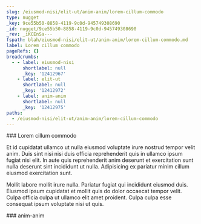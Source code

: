 ```yaml
---
slug: /eiusmod-nisi/elit-ut/anim-anim/lorem-cillum-commodo
type: nugget
_key: 9ce55b50-8858-4119-9c0d-945749308690
_id: nugget/9ce55b50-8858-4119-9c0d-945749308690
_rev: _iKCEnSa---
fspath: blah/eiusmod-nisi/elit-ut/anim-anim/lorem-cillum-commodo.md
label: Lorem cillum commodo
pageRefs: {}
breadcrumbs:
  - - label: eiusmod-nisi
      shortlabel: null
      _key: '12412967'
    - label: elit-ut
      shortlabel: null
      _key: '12412972'
    - label: anim-anim
      shortlabel: null
      _key: '12412975'
paths:
  - /eiusmod-nisi/elit-ut/anim-anim/lorem-cillum-commodo
---
```


<NuggetArea>
<Nugget slug="/eiusmod-nisi/elit-ut/anim-anim/lorem-cillum-commodo" type="nugget" _key="9ce55b50-8858-4119-9c0d-945749308690" _id="nugget/9ce55b50-8858-4119-9c0d-945749308690" _rev="_iKCEnSa---" fspath="blah/eiusmod-nisi/elit-ut/anim-anim/lorem-cillum-commodo.md" label="Lorem cillum commodo" paths="/eiusmod-nisi/elit-ut/anim-anim/lorem-cillum-commodo">
<NuggetBody>
### Lorem cillum commodo

Et id cupidatat ullamco ut nulla eiusmod voluptate irure nostrud tempor velit anim. Duis sint nisi nisi duis officia reprehenderit quis in ullamco ipsum fugiat nisi elit. In aute quis reprehenderit anim deserunt et exercitation sunt nulla deserunt sint incididunt ut nulla. Adipisicing ex pariatur minim cillum eiusmod exercitation sunt.

Mollit labore mollit irure nulla. Pariatur fugiat qui incididunt eiusmod duis. Eiusmod ipsum cupidatat et mollit quis do dolor occaecat tempor velit. Culpa officia culpa ut ullamco elit amet proident. Culpa culpa esse consequat ipsum voluptate nisi ut quis.

</NuggetBody>
<Breadcrumbs>
<Crumbs>
<Crumb _key="12412967" label="eiusmod-nisi" /><Crumb _key="12412972" label="elit-ut" /><Crumb _key="12412975" label="anim-anim" />
</Crumbs>
</Breadcrumbs>
</Nugget>

<NuggetsInbound>
</NuggetsInbound>
<NuggetsOutbound>
</NuggetsOutbound>
</NuggetArea>
<PassagesInbound>
<Passage direction="inbound" type="passage" _key="12412975" _id="passage/12412975" _rev="_iKCEnSW--_" label="anim-anim" passage="anim-anim" fspath="blah/eiusmod-nisi/elit-ut/anim-anim" paths="/eiusmod-nisi/elit-ut/anim-anim" slug="/eiusmod-nisi/elit-ut/anim-anim">
<NuggetBody>
### anim-anim

</NuggetBody>
<Breadcrumbs>
<Crumbs>
<Crumb _key="12412967" label="eiusmod-nisi" /><Crumb _key="12412972" label="elit-ut" />
</Crumbs>
</Breadcrumbs>
</Passage>

</PassagesInbound>
<PassagesOutbound>
</PassagesOutbound>